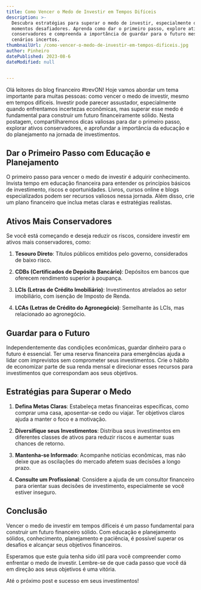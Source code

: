 ```yaml
---
title: Como Vencer o Medo de Investir em Tempos Difíceis
description: >-
  Descubra estratégias para superar o medo de investir, especialmente durante
  momentos desafiadores. Aprenda como dar o primeiro passo, explore ativos mais
  conservadores e compreenda a importância de guardar para o futuro mesmo em
  cenários incertos.
thumbnailUrl: /como-vencer-o-medo-de-investir-em-tempos-dificeis.jpg
author: Pinheiro
datePublished: 2023-08-6
dateModified: null


---
```


Olá leitores do blog financeiro #trevON! Hoje vamos abordar um tema importante para muitas pessoas: como vencer o medo de investir, mesmo em tempos difíceis. Investir pode parecer assustador, especialmente quando enfrentamos incertezas econômicas, mas superar esse medo é fundamental para construir um futuro financeiramente sólido. Nesta postagem, compartilharemos dicas valiosas para dar o primeiro passo, explorar ativos conservadores, e aprofundar a importância da educação e do planejamento na jornada de investimentos.

## Dar o Primeiro Passo com Educação e Planejamento

O primeiro passo para vencer o medo de investir é adquirir conhecimento. Invista tempo em educação financeira para entender os princípios básicos de investimento, riscos e oportunidades. Livros, cursos online e blogs especializados podem ser recursos valiosos nessa jornada. Além disso, crie um plano financeiro que inclua metas claras e estratégias realistas.

## Ativos Mais Conservadores

Se você está começando e deseja reduzir os riscos, considere investir em ativos mais conservadores, como:

1. **Tesouro Direto**: Títulos públicos emitidos pelo governo, considerados de baixo risco.

2. **CDBs (Certificados de Depósito Bancário)**: Depósitos em bancos que oferecem rendimento superior à poupança.

3. **LCIs (Letras de Crédito Imobiliário)**: Investimentos atrelados ao setor imobiliário, com isenção de Imposto de Renda.

4. **LCAs (Letras de Crédito do Agronegócio)**: Semelhante às LCIs, mas relacionado ao agronegócio.

## Guardar para o Futuro

Independentemente das condições econômicas, guardar dinheiro para o futuro é essencial. Ter uma reserva financeira para emergências ajuda a lidar com imprevistos sem comprometer seus investimentos. Crie o hábito de economizar parte de sua renda mensal e direcionar esses recursos para investimentos que correspondam aos seus objetivos.

## Estratégias para Superar o Medo

1. **Defina Metas Claras**: Estabeleça metas financeiras específicas, como comprar uma casa, aposentar-se cedo ou viajar. Ter objetivos claros ajuda a manter o foco e a motivação.

2. **Diversifique seus Investimentos**: Distribua seus investimentos em diferentes classes de ativos para reduzir riscos e aumentar suas chances de retorno.

3. **Mantenha-se Informado**: Acompanhe notícias econômicas, mas não deixe que as oscilações do mercado afetem suas decisões a longo prazo.

4. **Consulte um Profissional**: Considere a ajuda de um consultor financeiro para orientar suas decisões de investimento, especialmente se você estiver inseguro.

## Conclusão

Vencer o medo de investir em tempos difíceis é um passo fundamental para construir um futuro financeiro sólido. Com educação e planejamento sólidos, conhecimento, planejamento e paciência, é possível superar os desafios e alcançar seus objetivos financeiros.

Esperamos que este guia tenha sido útil para você compreender como enfrentar o medo de investir. Lembre-se de que cada passo que você dá em direção aos seus objetivos é uma vitória.

Até o próximo post e sucesso em seus investimentos!
